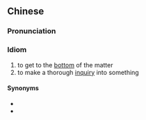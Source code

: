 {{also|寻根究底}}
==Chinese==
{{zh-forms|s=寻根究底}}

===Pronunciation===
{{zh-pron
|m=xúngēnjiùdǐ
|c=cam4 gan1 gau3 dai2
|cat=id
}}

===Idiom===
{{zh-idiom}}

# to get to the [[bottom]] of the matter
# to make a thorough [[inquiry]] into something

====Synonyms====
* {{zh-l|追根究底}}
* {{zh-l|窮根究底}}